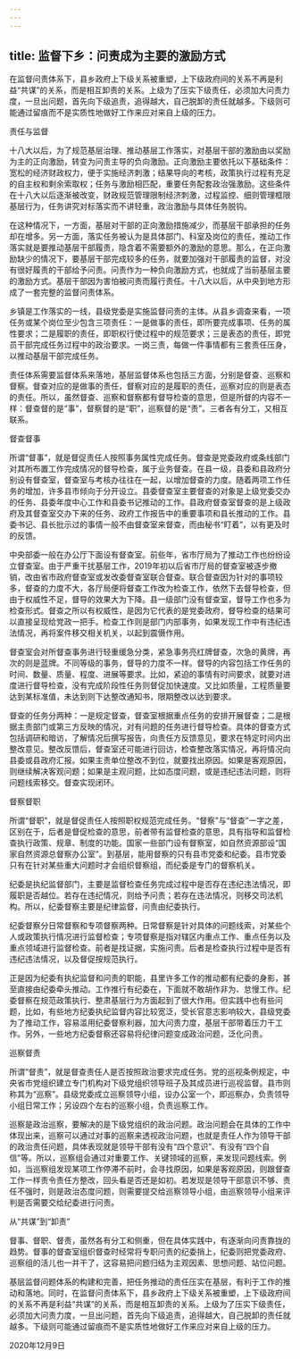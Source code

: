 ```yaml
---
---
---
```

title: 监督下乡：问责成为主要的激励方式
---

在监督问责体系下，县乡政府上下级关系被重塑，上下级政府间的关系不再是利益“共谋”的关系，而是相互卸责的关系。上级为了压实下级责任，必须加大问责力度，一旦出问题，首先向下级追责，追得越大，自己脱卸的责任就越多。下级则可能通过留痕而不是实质性地做好工作来应对来自上级的压力。





责任与监督


十八大以后，为了规范基层治理、推动基层工作落实，对基层干部的激励由以奖励为主的正向激励，转变为问责主导的负向激励。正向激励主要依托以下基础条件：宽松的经济财政权力，便于实施经济刺激；结果导向的考核，政策执行过程有充足的自主权和剩余索取权；任务与激励相匹配，重要任务配套政治强激励。这些条件在十八大以后逐渐被改变，财政规范管理限制经济刺激，过程监控、细则管理框限基层行为，任务讲究对标落实而不讲轻重，政治激励与具体任务脱钩。

在这种情况下，一方面，基层对干部的正向激励措施减少，而基层干部承担的任务却在增多。另一方面，落实任务被认为是具体部门、科室及岗位的责任，推动工作落实就是要推动基层干部履责，隐含着不需要额外的激励的意思。那么，在正向激励缺少的情况下，要基层干部完成较多的任务，就要加强对干部履责的监督，对没有很好履责的干部给予问责。问责作为一种负向激励方式，也就成了当前基层主要的激励方式。基层干部因为害怕被问责而履行责任。十八大以后，从中央到地方形成了一套完整的监督问责体系。

乡镇是工作落实的一线，县级党委是实施监督问责的主体。从县乡调查来看，一项任务或某个岗位至少包含三项责任：一是做事的责任，即所要完成事项、任务的属性要求；二是履职的责任，即职权行使过程中的规范要求；三是表态的责任，即党员干部完成任务过程中的政治要求。一岗三责，每做一件事情都有三套责任压身，以推动基层干部完成任务。

责任体系需要监督体系来落地，基层监督体系也包括三方面，分别是督查、巡察和督察。督查对应的是做事的责任，督察对应的是履职的责任，巡察对应的则是表态的责任。所以，虽然督查、巡察和督察都有督导检查的意思，但是所督的内容不一样：督查督的是“事”，督察督的是“职”，巡察督的是“责”。三者各有分工，又相互联系。





督查督事


所谓“督事”，就是督促责任人按照事务属性完成任务。督查是党委政府或条线部门对其所布置工作完成情况的督导检查，属于业务督查。在县一级，县委和县政府分别设有督查室，督查室与考核办往往在一起，以增加督查的力度。随着两项工作任务的增加，许多县市倾向于分开设立。县委督查室主要督查的对象是上级党委交办的任务、县委年度中心工作和县委书记推动的工作。县政府督查室督查的是上级政府及其督查室交办下来的任务、政府工作报告中的重要事项和县长推动的工作。县委书记、县长批示过的事情一般不由督查室来督查，而由秘书“盯着”，以有更及时的反馈。

中央部委一般在办公厅下面设有督查室。前些年，省市厅局为了推动工作也纷纷设立督查室。由于严重干扰基层工作，2019年初以后省市厅局的督查室被逐步撤销，改由省市政府督查室或发改委督查室联合督查。联合督查因为针对的事项较多，督查的力度不大，各厅局便将督查工作改为检查工作，依然下去督导检查，但由于权威性不足，督导的效果大为下降。县一级部门没有督查室，督导工作也多为检查形式。督查之所以有权威性，是因为它代表的是党委政府，督导检查的结果可以直接呈现给党政一把手。检查工作则是部门内部事务，如果发现工作中有违纪违法情况，再将案件移交相关机关，以起到震慑作用。

督查室会对所督查事务进行轻重缓急分类，紧急事务亮红牌督查，次急的黄牌，再次的则是蓝牌。不同等级的事务，督导的力度不一样。督导的内容包括工作任务的时间、数量、质量、程度、进展等要求。比如，紧迫的事情有时间要求，就要对进度进行督导检查，没有完成阶段性任务则督促加快速度。又比如质量，工程质量要达到某标准值，未达到则下达整改通知书，限期整改以达到要求。

督查的任务分两种：一是规定督查，督查室根据重点任务的安排开展督查；二是根据主责部门或第三方反映的情况，对有问题的任务进行督导检查。具体的督查方式包括调研和暗访，了解情况后撰写报告，向责任方反馈意见，要求在特定时间内出整改意见。整改反馈后，督查室还可能进行回访，检查整改落实情况，再将情况向县委或县政府汇报。如果主责单位整改不到位，就要找出原因。如果是客观原因，则继续解决客观问题；如果是主观问题，比如态度问题，或是违纪违法问题，则将问题线索移交。督查实现闭环。





督察督职


所谓“督职”，就是督促责任人按照职权规范完成任务。“督察”与“督查”一字之差，区别在于，后者是督促检查的意思，前者带有监督检查的意思，具有指导和监督检查执行政策、规章、制度的功能。国家一些部门设有督察室，如自然资源部设“国家自然资源总督察办公室”。到基层，能用督察的只有县市党委和纪委。县市党委只有在针对某些重大问题时才会组织督察组，而纪委是专门的督察机关。

纪委是执纪监督部门，主要是监督检查任务完成过程中是否存在违纪违法情况，即履职是否越位。若存在违纪情况，则给予问责；若存在违法情况，则移交司法机构。所以，纪委督察主要是纪律监督，问责由纪委执行。

纪委督察分日常督察和专项督察两种。日常督察是针对具体的问题线索，对某些个人或政策执行情况进行监督检查；专项督察是指对辖区内重点工作、重点任务以及重点领域进行监督检查。前者是找证据，实施问责。后者是检查执行过程中是否有违纪违法情况，以及督促按规范执行。

正是因为纪委有执纪监督和问责的职能，县里许多工作的推动都有纪委的身影，甚至直接由纪委牵头推动。工作推行有纪委在，下面就不敢胡作非为、怠慢工作。纪委督察在规范政策执行、整肃基层行为方面起到了很大作用。但实践中也有些问题，比如，有些地方纪委执纪监督内容比较宽泛，受长官意志影响较大，县级党委为了推动工作，容易滥用纪委督察利器，加大问责力度，基层干部带着压力干工作。另外，一些地方纪委督察还容易将纪律问题变成政治问题，泛化问责。





巡察督责


所谓“督责”，就是督查责任人是否按照政治要求完成任务。党的巡视条例规定，中央省市党组织建立专门机构对下级党组织领导班子及其成员进行巡视监督。县市则称其为“巡察”。县级党委成立巡察领导小组，设办公室一个，即巡察办，负责领导小组日常工作；另设四个左右的巡察小组，负责巡察工作。

巡察是政治巡察，要解决的是下级党组织的政治问题。政治问题会在具体的工作中体现出来，巡察可以通过对事的巡察来透视政治问题，也就是责任人作为领导干部的政治责任问题，具体表现就是领导干部有没有“四个意识”、有没有“四个自信”等。所以，巡察组会通过对重要工作、关键领域的巡察，来发现问题线索。例如，当巡察组发现某项工作停滞不前时，会寻找原因，如果是客观原因，则跟督查工作一样责令责任方整改，回头看是否还是如初。若发现是领导干部意识不够、责任不强时，则是政治态度问题，则需要提交给巡察领导小组，由巡察领导小组来评判是否需要交给纪委进行问责。





从“共谋”到“卸责”


督事、督职、督责，虽然各有分工和侧重，但在具体实践中，有逐渐向问责靠拢的趋势。督事的督查室组织督查时经常将专职问责的纪委捎上，纪委则把党委政府、巡察组的活儿也一并干了，这容易把问题归结为主观因素、思想问题、站位问题。

基层监督问题体系的构建和完善，把任务推动的责任压实在基层，有利于工作的推动和落地。同时，在监督问责体系下，县乡政府上下级关系被重塑，上下级政府间的关系不再是利益“共谋”的关系，而是相互卸责的关系。上级为了压实下级责任，必须加大问责力度，一旦出问题，首先向下级追责，追得越大，自己脱卸的责任就越多。下级则可能通过留痕而不是实质性地做好工作来应对来自上级的压力。

2020年12月9日